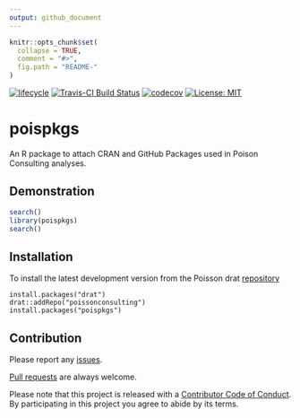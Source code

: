 ```yaml
---
output: github_document
---
```


<!-- README.md is generated from README.Rmd. Please edit that file -->

```r
knitr::opts_chunk$set(
  collapse = TRUE,
  comment = "#>",
  fig.path = "README-"
)
```

[![lifecycle](https://img.shields.io/badge/lifecycle-maturing-blue.svg)](https://www.tidyverse.org/lifecycle/#maturing)
[![Travis-CI Build Status](https://travis-ci.org/poissonconsulting/poispkgs.svg?branch=master)](https://travis-ci.org/poissonconsulting/poispkgs)
[![codecov](https://codecov.io/gh/poissonconsulting/poispkgs/branch/master/graph/badge.svg)](https://codecov.io/gh/poissonconsulting/poispkgs)
[![License: MIT](https://img.shields.io/badge/License-MIT-green.svg)](https://opensource.org/licenses/MIT)

# poispkgs

An R package to attach CRAN and GitHub Packages used in Poison Consulting analyses.

## Demonstration
```r
search()
library(poispkgs)
search()
```

## Installation

To install the latest development version from the Poisson drat [repository](https://github.com/poissonconsulting/drat)
```
install.packages("drat")
drat::addRepo("poissonconsulting")
install.packages("poispkgs")
```

## Contribution

Please report any [issues](https://github.com/poissonconsulting/poispkgs/issues).

[Pull requests](https://github.com/poissonconsulting/poispkgs/pulls) are always welcome.

Please note that this project is released with a [Contributor Code of Conduct](https://github.com/poissonconsulting/poispkgs/blob/master/CONDUCT.md). 
By participating in this project you agree to abide by its terms.
